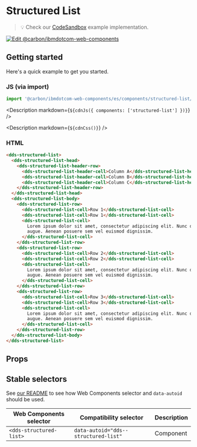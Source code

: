 


# Structured List

> 💡 Check our
> [CodeSandbox](https://githubbox.com/carbon-design-system/carbon-for-ibm-dotcom/tree/master/packages/web-components/examples/codesandbox/components/structured-list)
> example implementation.

[![Edit @carbon/ibmdotcom-web-components](https://codesandbox.io/static/img/play-codesandbox.svg)](https://githubbox.com/carbon-design-system/carbon-for-ibm-dotcom/tree/master/packages/web-components/examples/codesandbox/components/structured-list)

## Getting started

Here's a quick example to get you started.

### JS (via import)

```javascript
import '@carbon/ibmdotcom-web-components/es/components/structured-list/index.js';
```

<Description markdown={`${cdnJs({ components: ['structured-list'] })}`} />

<Description markdown={`${cdnCss()}`} />

### HTML

```html
<dds-structured-list>
  <dds-structured-list-head>
    <dds-structured-list-header-row>
      <dds-structured-list-header-cell>Column A</dds-structured-list-header-cell>
      <dds-structured-list-header-cell>Column B</dds-structured-list-header-cell>
      <dds-structured-list-header-cell>Column C</dds-structured-list-header-cell>
    </dds-structured-list-header-row>
  </dds-structured-list-head>
  <dds-structured-list-body>
    <dds-structured-list-row>
      <dds-structured-list-cell>Row 1</dds-structured-list-cell>
      <dds-structured-list-cell>Row 1</dds-structured-list-cell>
      <dds-structured-list-cell>
        Lorem ipsum dolor sit amet, consectetur adipiscing elit. Nunc dui magna, finibus id tortor sed, aliquet bibendum
        augue. Aenean posuere sem vel euismod dignissim.
      </dds-structured-list-cell>
    </dds-structured-list-row>
    <dds-structured-list-row>
      <dds-structured-list-cell>Row 2</dds-structured-list-cell>
      <dds-structured-list-cell>Row 2</dds-structured-list-cell>
      <dds-structured-list-cell>
        Lorem ipsum dolor sit amet, consectetur adipiscing elit. Nunc dui magna, finibus id tortor sed, aliquet bibendum
        augue. Aenean posuere sem vel euismod dignissim.
      </dds-structured-list-cell>
    </dds-structured-list-row>
    <dds-structured-list-row>
      <dds-structured-list-cell>Row 3</dds-structured-list-cell>
      <dds-structured-list-cell>Row 3</dds-structured-list-cell>
      <dds-structured-list-cell>
        Lorem ipsum dolor sit amet, consectetur adipiscing elit. Nunc dui magna, finibus id tortor sed, aliquet bibendum
        augue. Aenean posuere sem vel euismod dignissim.
      </dds-structured-list-cell>
    </dds-structured-list-row>
  </dds-structured-list-body>
</dds-structured-list>
```

## Props

<Props of="dds-structured-list" />

## Stable selectors

See [our README](https://github.com/carbon-design-system/carbon-for-ibm-dotcom/tree/master/packages/web-components#stable-selectors-for-analytics-and-integratione2e-testing-in-web-components) to see how Web Components selector and `data-autoid` should be used.

| Web Components selector     | Compatibility selector                   | Description |
| --------------------------- | ---------------------------------------- | ----------- |
| `<dds-structured-list>`     | `data-autoid="dds--structured-list"`     | Component   |

<Description markdown={contributing} />
